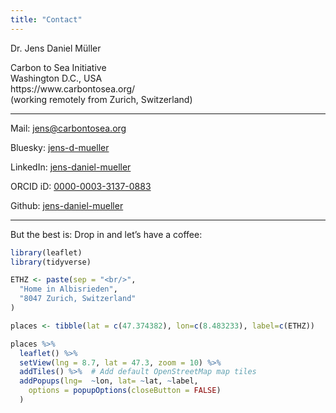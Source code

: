 ```yaml
---
title: "Contact"
---
```



Dr. Jens Daniel M&uuml;ller  

Carbon to Sea Initiative  
Washington D.C., USA  
https://www.carbontosea.org/  
(working remotely from Zurich, Switzerland)

***

Mail: [jens@carbontosea.org](mailto:jens@carbontosea.org)  

Bluesky: [jens-d-mueller](https://bsky.app/profile/jens-d-mueller.bsky.social)

LinkedIn:  [jens-daniel-mueller](https://www.linkedin.com/in/jens-daniel-mueller/)

ORCID iD: [0000-0003-3137-0883](https://orcid.org/0000-0003-3137-0883)

Github: [jens-daniel-mueller](https://github.com/jens-daniel-mueller)

***

But the best is: Drop in and let's have a coffee:

```r
library(leaflet)
library(tidyverse)

ETHZ <- paste(sep = "<br/>",
  "Home in Albisrieden",
  "8047 Zurich, Switzerland"
)

places <- tibble(lat = c(47.374382), lon=c(8.483233), label=c(ETHZ))

places %>% 
  leaflet() %>%
  setView(lng = 8.7, lat = 47.3, zoom = 10) %>% 
  addTiles() %>%  # Add default OpenStreetMap map tiles
  addPopups(lng=  ~lon, lat= ~lat, ~label,
    options = popupOptions(closeButton = FALSE)
  )

```

